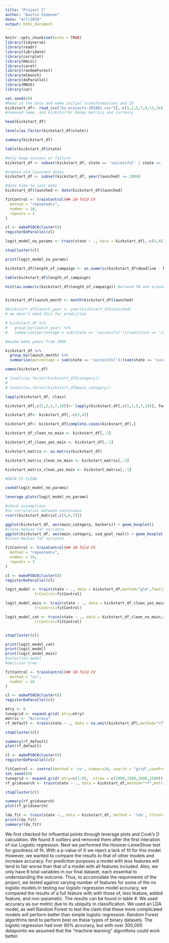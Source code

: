 ```yaml
---
title: "Project 2"
author: "Austin Simeone"
date: "4/7/2019"
output: html_document
---
```


```r
knitr::opts_chunk$set(echo = TRUE)
library(tidyverse)
library(readr)
library(lubridate)
library(corrplot)
library(Hmisc)
library(caret)
library(randomForest)
library(mlbench)
library(doParallel)
library(MASS)
library(car)
```

```r
set.seed(69)
#Read in the data and make initial transformations and ID
kickstart_df<- read_csv("ks-projects-201801.csv")[,-c(1,2,5,7,9,13,14)]
#removed name, and kickstarter money metrics and currency

head(kickstart_df)

levels(as.factor(kickstart_df$state))

summary(kickstart_df)

table(kickstart_df$state)

#only keep success or failure
kickstart_df <- subset(kickstart_df, state == 'successful' | state == 'failed')

#remove old launched dates
kickstart_df <- subset(kickstart_df, year(launched) >= 2009)

#date time to just date
kickstart_df$launched <- date(kickstart_df$launched)

fitControl <- trainControl(## 10-fold CV
  method = "repeatedcv",
  number = 10,
  repeats = 3
)

cl <- makePSOCKcluster(8)
registerDoParallel(cl)

logit_model_no_params <- train(state ~ ., data = kickstart_df[,-c(3,4)],method="glm",family=binomial(), trControl=fitControl)

stopCluster(cl)

print(logit_model_no_params)

kickstart_df$length_of_campaign <- as.numeric(kickstart_df$deadline - kickstart_df$launched)

table(kickstart_df$length_of_campaign)

hist(as.numeric(kickstart_df$length_of_campaign)) #around 30 and around 60 right tail with a lot of 30 and 60


kickstart_df$launch_month <- month(kickstart_df$launched)

#kickstart_df$launch_year <- year(kickstart_df$launched)
# we donn't need this for prediction

# kickstart_df %>% 
#   group_by(launch_year) %>%
#   summarise(percentage = sum(state == 'successful')/(sum(state == 'successful')+ sum(state == 'failed')))

#maybe make years from 2009

kickstart_df %>% 
  group_by(launch_month) %>%
  summarise(percentage = sum(state == 'successful')/(sum(state == 'successful')+ sum(state == 'failed')))

names(kickstart_df)

# levels(as.factor(kickstart_df$category))
# 
# levels(as.factor(kickstart_df$main_category))

lapply(kickstart_df, class)

kickstart_df[,c(1,2,5,7,10)]<- lapply(kickstart_df[,c(1,2,5,7,10)], factor)

kickstart_df<- kickstart_df[,-c(3,4)]

kickstart_df<- kickstart_df[complete.cases(kickstart_df),]

kickstart_df_clean_no_main <- kickstart_df[,-2]

kickstart_df_clean_yes_main <- kickstart_df[,-1]

kickstart_matrix <- as.matrix(kickstart_df)

kickstart_matrix_clean_no_main <- kickstart_matrix[,-2]

kickstart_matrix_clean_yes_main <- kickstart_matrix[,-1]

#DATA IS CLEAN
```


```r

cookd(logit_model_no_params)

leverage.plots(logit_model_no_params)

#check assumptions
#no correlation between continuous 
rcorr(kickstart_matrix[,c(4,6,7)])

ggplot(kickstart_df, aes(main_category, backers)) + geom_boxplot()
#close median far variance
ggplot(kickstart_df, aes(main_category, usd_goal_real)) + geom_boxplot() 
#close median far variance
```

```r
fitControl <- trainControl(## 10-fold CV
  method = "repeatedcv",
  number = 10,
  repeats = 3
)

cl <- makePSOCKcluster(8)
registerDoParallel(cl)

logit_model <- train(state ~ ., data = kickstart_df,method="glm",family=binomial(),
             trControl=fitControl)

logit_model_main <- train(state ~ ., data = kickstart_df_clean_yes_main,method="glm",family=binomial(),
             trControl=fitControl)

logit_model_cat <- train(state ~ ., data = kickstart_df_clean_no_main,method="glm",family=binomial(),
             trControl=fitControl)


stopCluster(cl)

print(logit_model_cat)
print(logit_model)
print(logit_model_main)
#selection model
#decision tree
```

```r
fitControl <- trainControl(## 10-fold CV
  method = "cv",
  number = 10
)

cl <- makePSOCKcluster(8)
registerDoParallel(cl)

mtry <- 8
tunegrid <- expand.grid(.mtry=mtry)
metric <- "Accuracy"
rf_default <- train(state ~ ., data = na.omit(kickstart_df),method="rf",metric = metric, tuneGrid = tunegrid , trControl=fitControl)

stopCluster(cl)

summary(rf_default)
plot(rf_default)

cl <- makePSOCKcluster(8)
registerDoParallel(cl)

fitControl <- control(method = 'cv', number=10, search = "grid",savePredictions = TRUE)
set.seed(69)
tunegrid <- expand.grid(.mtry=c(1:8), .ntree = c(1000,1500,2000,2500))
rf_gridsearch <- train(state ~ ., data = kickstart_df,method="rf",metric = metric, tuneGrid = tunegrid , trControl=fitControl)

stopCluster(cl)

summary(rf_gridsearch)
plot(rf_gridsearch)

```

```r
lda_fit <- train(state ~., data = kickstart_df, method = 'lda', trControl = fitControl)
print(lda_fit)
summary(lda_fit)

```

We first checked for influential points through leverage plots and Cook's D calculation. We found X outliers and removed them after the first interation of our Logistic regression. Next we performed the Hosmer-LemeShow test for goodness of fit. With a p-value of X we reject a lack of fit for this model. However, we wanted to compare the results to that of other models and increase accuracy. For prediciton purposes a model with less features will tend to fair worse than that of a model with all features included. Also, we only have 8 total variables in our final dataset, each essential to understanding the outcome. Thus, to accomodate the requirments of the project, we tested against varying number of features for some of the no logistic models.In testing our logisitc regression model accuracy, we compared the results of a full feature with with those of, less feature, added feature, and non-parametic. The results can be found in table #. We used accuracy as our metric due to its ubiquity in classification. We used an LDA model, as well Random Forest to test the claim that these more complicated models will perform better than simple logistic regression. Random Forest algorithms tend to perform best on these types of binary datasets. The logistic regression had over 90% accuracy, but with over 300,000 datapoints we assumed that the "machine learning" algorithms could work better.
